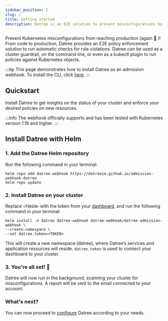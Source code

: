```yaml
---
sidebar_position: 1
slug: /
title: Getting started
description: Datree is an E2E solution to prevent misconfigurations by ensuring Kubernetes objects follow best practices as well as your organization's policies
---
```



Prevent Kubernetes misconfigurations from reaching production (again 😤 )! From code to production, Datree provides an E2E policy enforcement solution to run automatic checks for rule violations.
Datree can be used as a cluster guardrail, on the command line, or even as a kubectl plugin to run policies against Kubernetes objects.

:::tip 
This page demonstrates how to install Datree as an admission webhook. To install the CLI, click [here](/cli/).
:::

## Quickstart

Install Datree to get insights on the status of your cluster and enforce your desired policies on new resources.


:::info
The webhook officially supports and has been tested with Kubernetes version 1.19 and higher.
:::

## Install Datree with Helm

### 1. Add the Datree Helm repository
Run the following command in your terminal:
```terminal
helm repo add datree-webhook https://datreeio.github.io/admission-webhook-datree
helm repo update
```

### 2. Install Datree on your cluster
Replace `<TOKEN>` with the token from your [dashboard](https://app.datree.io/), and run the following command in your terminal:  
```terminal
helm install -n datree datree-webhook datree-webhook/datree-admission-webhook \
--create-namespace \
--set datree.token=<TOKEN>
```

This will create a new namespace (datree), where Datree’s services and application resources will reside. `datree.token` is used to connect your dashboard to your cluster.  

### 3. You're all set! 🎉
Datree will now run in the background, scanning your cluster for misconfigurations. A report will be sent to the email connected to your account.  

### What's next?

You can now proceed to [configure](/setup/usage) Datree according to your needs.
